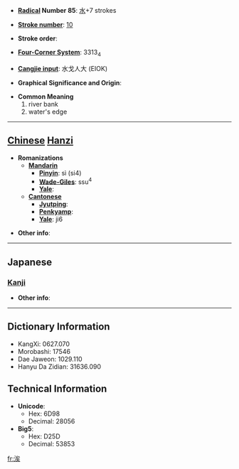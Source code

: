 * '''[[Wiktionary:Chinese radical index| Radical]] Number 85''': [[Wiktionary:Chinese radical index 水|水]]+7 strokes

* '''[[Wiktionary:Chinese total strokes index|Stroke number]]''': [[Wiktionary:Chinese total strokes index 10|10]]

* '''Stroke order''': 

* '''[[Wiktionary:Chinese four corner index|Four-Corner System]]''': 3313<sub>4</sub>

* '''[[Wiktionary:Chinese Cangjie index|Cangjie input]]''': 水戈人大 (EIOK)

* '''Graphical Significance and Origin''': 

* '''Common Meaning'''
*#river bank
*# water's edge


----

== [[Chinese]] [[Hanzi]] ==

* '''Romanizations'''
** '''[[Mandarin]]'''
*** '''[[Pinyin]]''': sì (si4)
*** '''[[Wade-Giles]]''': ssu<sup>4</sup>
*** '''[[Yale]]''': 
** '''[[Cantonese]]'''
*** '''[[Jyutping]]''':
*** '''[[Penkyamp]]''': 
*** '''[[Yale]]''': ji6

* '''Other info''': 

----

==Japanese==
===[[Kanji]]===
{{kanji|on readings=[[し]] (shi), [[じ]] (ji)|kun readings=[[ほとり]] (hotori)}}

* '''Other info''':  

----

== Dictionary Information ==

* KangXi: 0627.070
* Morobashi: 17546
* Dae Jaweon: 1029.110
* Hanyu Da Zidian: 31636.090

== Technical Information ==

* '''Unicode''':
** Hex: 6D98
** Decimal: 28056
* '''Big5''':
** Hex: D25D
** Decimal: 53853

[[fr:涘]]
